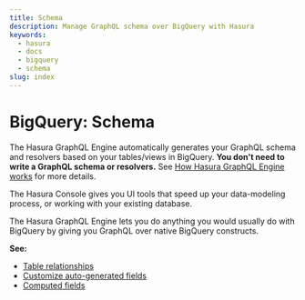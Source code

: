 ```yaml
---
title: Schema
description: Manage GraphQL schema over BigQuery with Hasura
keywords:
  - hasura
  - docs
  - bigquery
  - schema
slug: index
---
```


# BigQuery: Schema

The Hasura GraphQL Engine automatically generates your GraphQL schema and resolvers based on your tables/views in
BigQuery. **You don't need to write a GraphQL schema or resolvers.** See
[How Hasura GraphQL Engine works](/getting-started/how-it-works/index.mdx) for more details.

The Hasura Console gives you UI tools that speed up your data-modeling process, or working with your existing database.

The Hasura GraphQL Engine lets you do anything you would usually do with BigQuery by giving you GraphQL over native
BigQuery constructs.

**See:**

- [Table relationships](/schema/bigquery/table-relationships/index.mdx)
- [Customize auto-generated fields](/schema/bigquery/custom-field-names.mdx)
- [Computed fields](/schema/bigquery/computed-fields.mdx)

<!--

TODO: DB-COMPATIBILITY
  .. toctree::
    :maxdepth: 1

    Tables basics <tables>
    Table relationships <table-relationships/index>
    Remote relationships <remote-relationships/index>
    Extend with views <views>
    Extend with SQL functions <custom-functions>
    Default field values <default-values/index>
    Enum type fields <enums>
    Computed fields <computed-fields>
    Customize auto-generated fields <custom-field-names>
    Data validations <data-validations>
    Using an existing database <using-existing-database>
    Relay schema <relay-schema>


 -->

